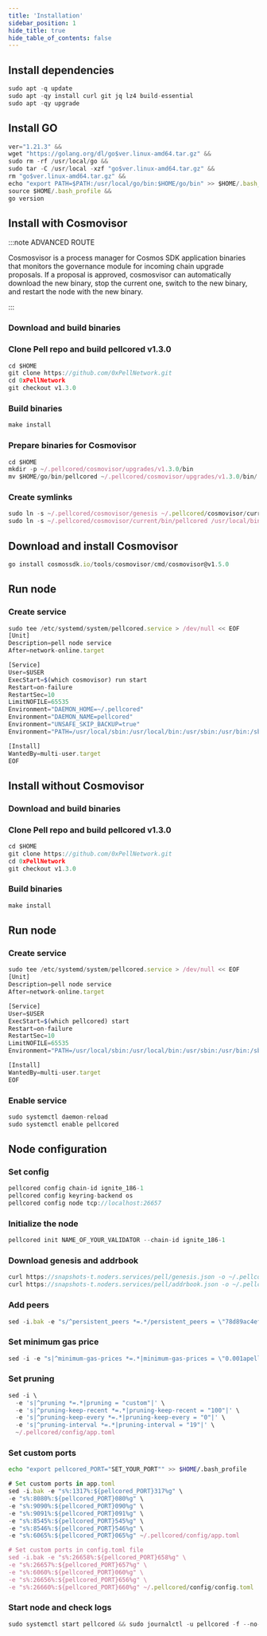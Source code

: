 ```yaml
---
title: 'Installation'
sidebar_position: 1
hide_title: true
hide_table_of_contents: false
---
```



<PageTitle
  iconUrl="img/pell-icon.svg"
  title="Installation"
  chainId="ignite_186-1"
  version="v1.3.0"
/>

## Install dependencies

```js
sudo apt -q update
sudo apt -qy install curl git jq lz4 build-essential
sudo apt -qy upgrade
```

## Install GO

```js
ver="1.21.3" &&
wget "https://golang.org/dl/go$ver.linux-amd64.tar.gz" &&
sudo rm -rf /usr/local/go &&
sudo tar -C /usr/local -xzf "go$ver.linux-amd64.tar.gz" &&
rm "go$ver.linux-amd64.tar.gz" &&
echo "export PATH=$PATH:/usr/local/go/bin:$HOME/go/bin" >> $HOME/.bash_profile &&
source $HOME/.bash_profile &&
go version
```

## Install with Cosmovisor

:::note ADVANCED ROUTE

Cosmosvisor is a process manager for Cosmos SDK application binaries that monitors the governance module for incoming chain upgrade proposals. If a proposal is approved, cosmosvisor can automatically download the new binary, stop the current one, switch to the new binary, and restart the node with the new binary.

:::

### Download and build binaries

### Clone Pell repo and build pellcored v1.3.0

```js
cd $HOME
git clone https://github.com/0xPellNetwork.git
cd 0xPellNetwork
git checkout v1.3.0
```

### Build binaries

```js
make install
```

### Prepare binaries for Cosmovisor

```js
cd $HOME
mkdir -p ~/.pellcored/cosmovisor/upgrades/v1.3.0/bin
mv $HOME/go/bin/pellcored ~/.pellcored/cosmovisor/upgrades/v1.3.0/bin/
```

### Create symlinks

```js
sudo ln -s ~/.pellcored/cosmovisor/genesis ~/.pellcored/cosmovisor/current -f
sudo ln -s ~/.pellcored/cosmovisor/current/bin/pellcored /usr/local/bin/pellcored -f
```

## Download and install Cosmovisor

```js
go install cosmossdk.io/tools/cosmovisor/cmd/cosmovisor@v1.5.0
```

## Run node

### Create service

```js
sudo tee /etc/systemd/system/pellcored.service > /dev/null << EOF
[Unit]
Description=pell node service
After=network-online.target

[Service]
User=$USER
ExecStart=$(which cosmovisor) run start
Restart=on-failure
RestartSec=10
LimitNOFILE=65535
Environment="DAEMON_HOME=~/.pellcored"
Environment="DAEMON_NAME=pellcored"
Environment="UNSAFE_SKIP_BACKUP=true"
Environment="PATH=/usr/local/sbin:/usr/local/bin:/usr/sbin:/usr/bin:/sbin:/bin:/usr/games:/usr/local/games:/snap/bin:~/.pellcored/cosmovisor/current/bin"

[Install]
WantedBy=multi-user.target
EOF
```

## Install without Cosmovisor

### Download and build binaries

### Clone Pell repo and build pellcored v1.3.0

```js
cd $HOME
git clone https://github.com/0xPellNetwork.git
cd 0xPellNetwork
git checkout v1.3.0
```

### Build binaries

```js
make install
```

## Run node

### Create service

```js
sudo tee /etc/systemd/system/pellcored.service > /dev/null << EOF
[Unit]
Description=pell node service
After=network-online.target

[Service]
User=$USER
ExecStart=$(which pellcored) start
Restart=on-failure
RestartSec=10
LimitNOFILE=65535
Environment="PATH=/usr/local/sbin:/usr/local/bin:/usr/sbin:/usr/bin:/sbin:/bin:/usr/games:/usr/local/games:/snap/bin"

[Install]
WantedBy=multi-user.target
EOF
```

### Enable service

```js
sudo systemctl daemon-reload
sudo systemctl enable pellcored
```

## Node configuration

### Set config

```js
pellcored config chain-id ignite_186-1
pellcored config keyring-backend os
pellcored config node tcp://localhost:26657
```

### Initialize the node

```js
pellcored init NAME_OF_YOUR_VALIDATOR --chain-id ignite_186-1
```

### Download genesis and addrbook

```js
curl https://snapshots-t.noders.services/pell/genesis.json -o ~/.pellcored/config/genesis.json
curl https://snapshots-t.noders.services/pell/addrbook.json -o ~/.pellcored/config/addrbook.json
```

### Add peers

```js
sed -i.bak -e "s/^persistent_peers *=.*/persistent_peers = \"78d89ac4ef91fd92bd97769891711ca58bd7f512@pell-t-rpc.noders.services:47956\"/" ~/.pellcored/config/config.toml
```

### Set minimum gas price

```js
sed -i -e "s|^minimum-gas-prices *=.*|minimum-gas-prices = \"0.001apell\"|" ~/.pellcored/config/app.toml
```

### Set pruning

```js
sed -i \
  -e 's|^pruning *=.*|pruning = "custom"|' \
  -e 's|^pruning-keep-recent *=.*|pruning-keep-recent = "100"|' \
  -e 's|^pruning-keep-every *=.*|pruning-keep-every = "0"|' \
  -e 's|^pruning-interval *=.*|pruning-interval = "19"|' \
  ~/.pellcored/config/app.toml
```

### Set custom ports

```bash
echo "export pellcored_PORT="SET_YOUR_PORT"" >> $HOME/.bash_profile
```

```js
# Set custom ports in app.toml
sed -i.bak -e "s%:1317%:${pellcored_PORT}317%g" \
-e "s%:8080%:${pellcored_PORT}080%g" \
-e "s%:9090%:${pellcored_PORT}090%g" \
-e "s%:9091%:${pellcored_PORT}091%g" \
-e "s%:8545%:${pellcored_PORT}545%g" \
-e "s%:8546%:${pellcored_PORT}546%g" \
-e "s%:6065%:${pellcored_PORT}065%g" ~/.pellcored/config/app.toml

# Set custom ports in config.toml file
sed -i.bak -e "s%:26658%:${pellcored_PORT}658%g" \
-e "s%:26657%:${pellcored_PORT}657%g" \
-e "s%:6060%:${pellcored_PORT}060%g" \
-e "s%:26656%:${pellcored_PORT}656%g" \
-e "s%:26660%:${pellcored_PORT}660%g" ~/.pellcored/config/config.toml
```

### Start node and check logs

```js
sudo systemctl start pellcored && sudo journalctl -u pellcored -f --no-hostname -o cat
```
